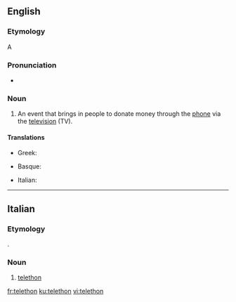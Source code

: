 ==English==

===Etymology===
A {{blend|telephone|marathon|nocap=1|lang=en}}

===Pronunciation===
* {{a|UK}} {{IPA|/ˈtɛl.əˌθɒn/|lang=en}}

===Noun===
{{en-noun}}

# An event that brings in people to donate money through the [[phone]] via the [[television]] (TV).

====Translations====
{{trans-top|television event}}
* Greek: {{t+|el|τηλεμαραθώνιος|m}}
{{trans-mid}}
{{trans-bottom}}

{{checktrans-top}}
* Basque: {{t-check|eu|teletoi}}
{{trans-mid}}
* Italian: {{t-check|it|teletono}}
{{trans-bottom}}

----

==Italian==

===Etymology===
{{bor|it|en}} {{affix|it|tele-|marathon}}.

===Noun===
{{head|it|noun|g=m|invariable}}

# [[#English|telethon]]

[[fr:telethon]]
[[ku:telethon]]
[[vi:telethon]]